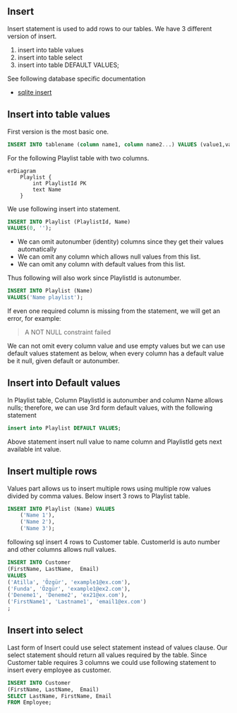 ## Insert


Insert statement is used to add rows to our tables.
We have 3 different version of insert.

1. insert into table values
2. insert into table select
3. insert into table DEFAULT VALUES;


See following database specific documentation

- [sqlite insert](https://www.sqlite.org/lang_insert.html)

## Insert into table values

First version is the most basic one.

```sql
INSERT INTO tablename (column name1, column name2...) VALUES (value1,value2...)
```


For the following Playlist table with two columns. 

```mermaid
erDiagram
    Playlist {
        int PlaylistId PK
        text Name
    }
```

We use following insert into statement. 



```sql
INSERT INTO Playlist (PlaylistId, Name)
VALUES(0, '');
```

- We can omit autonumber (identity) columns since they get their values automatically
- We can omit any column which allows null values from this list.
- We can omit any column with default values from this list.

Thus following will also work since PlaylistId is autonumber.

```sql
INSERT INTO Playlist (Name)
VALUES('Name playlist');
```

If even one required column is missing from the statement, we will get an error, for example:

> A NOT NULL constraint failed


We can not omit every column value and use empty values but we can use default values statement as below, when every column has a default value be it null, given default or autonumber.


## Insert into Default values


In Playlist table, Column PlaylistId is autonumber and column Name allows nulls; therefore, we can use 3rd form default values, with the following statement


```sql
insert into Playlist DEFAULT VALUES;
```

Above statement insert null value to name column and PlaylistId gets next available int value.

## Insert multiple rows


Values part allows us to insert multiple rows using multiple row values divided by comma values.
Below insert 3 rows to Playlist table.



```sql
INSERT INTO Playlist (Name) VALUES
    ('Name 1'),
    ('Name 2'),
    ('Name 3');
```

following sql insert 4 rows to Customer table.
CustomerId is auto number and other columns allows null values.

```sql
INSERT INTO Customer
(FirstName, LastName,  Email)
VALUES
('Atilla', 'Özgür', 'example1@ex.com'),
('Funda', 'Özgür', 'example1@ex2.com'),
('Deneme1', 'Deneme2', 'ex21@ex.com'),
('FirstName1', 'Lastname1', 'email1@ex.com')
;
```


## Insert into select

Last form of Insert could use select statement instead of values clause.
Our select statement should return all values required by the table.
Since Customer table requires 3 columns we could use following statement to insert every employee as customer.

```sql
INSERT INTO Customer
(FirstName, LastName,  Email)
SELECT LastName, FirstName, Email
FROM Employee;
```



